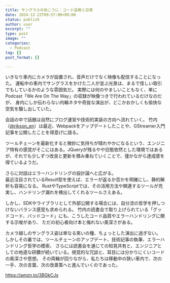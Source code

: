 ```yaml
---
title: サングラスの向こうに：コード品質と日常
date: 2024-12-22T09:57:00+09:00
status: publish
author: user
excerpt: ""
type: post
image: ""
categories:
  - Podcast
tag: []
post_format: []

---
```


いきなり車内にカメラが設置され、音声だけでなく映像も配信することになった。
運転中の車内でサングラスをかけた二人が並ぶ光景は、まるで怪しい取引でもしているかのような雰囲気だ。
実際には何のやましいこともなく、単にPodcast「We Are On The Way」の収録が映像つきで行われているだけなのだが、
身内にしか伝わらない内輪ネタや奇抜な演出が、どこかおかしくも愉快な空気を醸し出していた。

会話の中で話題は自然にブログ運営や技術的実装の方向へ流れていく。
竹内（[@rikson_en](https://x.com/rikson_en)）は最近、Webpackをアップデートしたことや、GStreamer入門記事を公開したことを得意げに語る。  

ツールチェーンを最新化すると微妙に気持ちが晴れやかになるという、エンジニア特有の感覚がそこにはある。JQueryが残るやや旧態依然とした環境ではあるが、それでも少しずつ改良と更新を積み重ねていくことで、僅かながら達成感を得ているようだ。

さらに対話はエラーハンドリングの設計論へと広がる。  
最近注目されているResult型を使えば、エラーが返るか否かを明確にし、静的解析も容易になる。
RustやTypeScriptでは、その活用方法や関連するツールが充実し、ハンドリング漏れを検出してくれるツールさえある。  

しかし、SDKやライブラリとして外部公開する場合には、自分流の哲学を押しつけないバランス感覚も求められる。
竹内の読書会で取り上げられている「グッドコード、バッドコード」にも、こうしたコード品質やエラーハンドリングに関する示唆があり、
ただの初心者向け本と侮れない奥深さがある。

カメラ越しのサングラス姿は単なる笑いの種、ちょっとした演出に過ぎない。  
しかしその裏では、ツールチェーンのアップデート、技術記事の執筆、エラーハンドリング哲学の模索、
さらには読書会を通じての知見共有と、エンジニアとしての地道な研鑽が続いている。視覚的な冗談と、耳目には分かりにくいコードの奥深さや思想。 
その両輪が回りながら、私たちは移動中の狭い車内で、次の一手、次の言葉、次の改善策へと進んでいくのであった。

https://amzn.to/3BGkCJs
